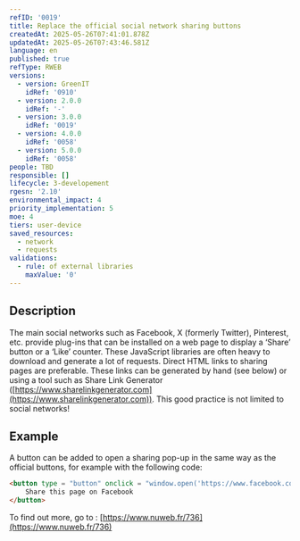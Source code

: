 ```yaml
---
refID: '0019'
title: Replace the official social network sharing buttons
createdAt: 2025-05-26T07:41:01.878Z
updatedAt: 2025-05-26T07:43:46.581Z
language: en
published: true
refType: RWEB
versions:
  - version: GreenIT
    idRef: '0910'
  - version: 2.0.0
    idRef: '-'
  - version: 3.0.0
    idRef: '0019'
  - version: 4.0.0
    idRef: '0058'
  - version: 5.0.0
    idRef: '0058'
people: TBD
responsible: []
lifecycle: 3-developement
rgesn: '2.10'
environmental_impact: 4
priority_implementation: 5
moe: 4
tiers: user-device
saved_resources:
  - network
  - requests
validations:
  - rule: of external libraries
    maxValue: '0'
---
```


## Description

The main social networks such as Facebook, X (formerly Twitter), Pinterest, etc. provide plug-ins that can be installed on a web page to display a ‘Share’ button or a ‘Like’ counter. These JavaScript libraries are often heavy to download and generate a lot of requests. Direct HTML links to sharing pages are preferable. These links can be generated by hand (see below) or using a tool such as Share Link Generator ([https://www.sharelinkgenerator.com](https://www.sharelinkgenerator.com)). This good practice is not limited to social networks!

## Example

A button can be added to open a sharing pop-up in the same way as the official buttons, for example with the following code:

```html
<button type = "button" onclick = "window.open('https://www.facebook.com/sharer/sharer.php?u=XXXXX', '', 'menubar = no, toolbar = no, resizable = yes, scrollbars = yes, height = 500, width = 700')">
    Share this page on Facebook
</button>
```

To find out more, go to : [https://www.nuweb.fr/736](https://www.nuweb.fr/736)
